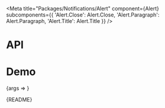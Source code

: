 
<Meta
  title="Packages/Notifications/Alert"
  component={Alert}
  subcomponents={{
    'Alert.Close': Alert.Close,
    'Alert.Paragraph': Alert.Paragraph,
    'Alert.Title': Alert.Title
  }}
/>

# API

<ArgsTable />

# Demo

<Canvas>
  <Story
    name="Alert"
    args={{
      children: 'Text',
      type: 'info',
      title: 'Title',
      hasClose: true,
      hasParagraph: false,
      'aria-label': 'Close'
    }}
    argTypes={{
      title: { name: 'children', table: { category: 'Alert.Title' } },
      isRegular: { control: { type: 'boolean' }, table: { category: 'Alert.Title' } },
      hasClose: { name: 'Alert.Close', table: { category: 'Story' } },
      hasParagraph: { name: 'Alert.Paragraph', table: { category: 'Story' } },
      'aria-label': { table: { category: 'Alert.Close' } }
    }}
    parameters={{
      design: {
        allowFullscreen: true,
        type: 'figma',
        url: 'https://www.figma.com/file/6g87L4FdKZTA3knt3Rsfdx/Garden?node-id=103%3A25292'
      }
    }}
  >
    {args => <AlertStory {...args} />}
  </Story>
</Canvas>

<Markdown>{README}</Markdown>
